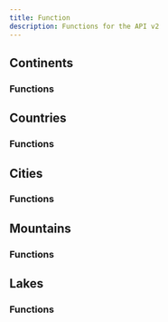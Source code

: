 ```yaml
---
title: Function
description: Functions for the API v2
---
```


## Continents

### Functions

## Countries

### Functions

## Cities

### Functions

## Mountains

### Functions

## Lakes

### Functions
